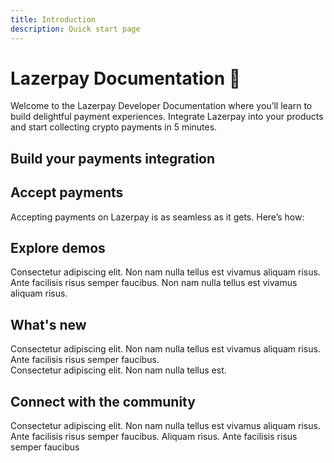 ```yaml
---
title: Introduction
description: Quick start page
---
```


# Lazerpay Documentation 👋

Welcome to the Lazerpay Developer Documentation where you’ll learn to build delightful payment experiences. Integrate Lazerpay into your products and start collecting crypto payments in 5 minutes.

<Divider className="max-w-100 mb-4" />

## Build your payments integration
<QuickLinks />

<Divider className="max-w-100 mt-2 mb-8" />

## Accept payments
Accepting payments on Lazerpay is as seamless as it gets. Here’s how:
<AcceptPayments />

<Divider className="max-w-100 mt-2 mb-8" />

## Explore demos
Consectetur adipiscing elit. Non nam nulla tellus est vivamus aliquam risus. Ante facilisis risus semper faucibus. Non nam nulla tellus est vivamus aliquam risus. 
<ExploreDemo />

<Divider className="max-w-100 mt-2 mb-8" />

## What's new
Consectetur adipiscing elit. Non nam nulla tellus est vivamus aliquam risus. Ante facilisis risus semper faucibus. <br />
Consectetur adipiscing elit. Non nam nulla tellus est.
<WhatsNew />

<Divider className="max-w-100 mt-2 mb-8" />

## Connect with the community
Consectetur adipiscing elit. Non nam nulla tellus est vivamus aliquam risus. Ante facilisis risus semper faucibus. Aliquam risus. Ante facilisis risus semper faucibus
<ConnectCommunity />

<Divider className="max-w-100 mt-2 mb-8" />
